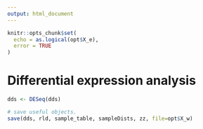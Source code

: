 ```yaml
---
output: html_document
---
```


```r
knitr::opts_chunk$set(
  echo = as.logical(opt$X_e),
  error = TRUE
)
```


# Differential expression analysis

```r
dds <- DESeq(dds)
```

```r
# save useful objects.
save(dds, rld, sample_table, sampleDists, zz, file=opt$X_w)
```

